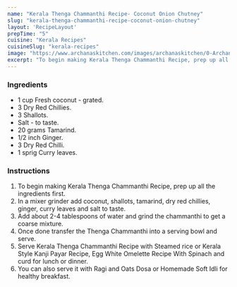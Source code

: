 ---
name: "Kerala Thenga Chammanthi Recipe- Coconut Onion Chutney"
slug: "kerala-thenga-chammanthi-recipe-coconut-onion-chutney"
layout: 'RecipeLayout'
prepTime: "5"
cuisine: "Kerala Recipes"
cuisineSlug: "kerala-recipes"
image: "https://www.archanaskitchen.com/images/archanaskitchen/0-Archanas-Kitchen-Recipes/2019/kerala_chammanthi_video_recipe_coconut_chutney_with_tamarind_and_shallots_5_1600.jpg"
excerpt: "To begin making Kerala Thenga Chammanthi Recipe, prep up all the ingredients first"
---

### Ingredients

- 1 cup Fresh coconut - grated.
- 3 Dry Red Chillies.
- 3 Shallots.
- Salt - to taste.
- 20 grams Tamarind.
- 1/2 inch Ginger.
- 3 Dry Red Chilli.
- 1 sprig Curry leaves.

### Instructions

1. To begin making Kerala Thenga Chammanthi Recipe, prep up all the ingredients first.
1. In a mixer grinder add coconut, shallots, tamarind, dry red chillies, ginger, curry leaves and salt to taste.
1. Add about 2-4 tablespoons of water and grind the chammanthi to get a coarse mixture.
1. Once done transfer the Thenga Chammanthi into a serving bowl and serve.
1. Serve Kerala Thenga Chammanthi Recipe with Steamed rice or Kerala Style Kanji Payar Recipe,  Egg White Omelette Recipe With Spinach and curd for lunch or dinner.
1. You can also serve it with Ragi and Oats Dosa or Homemade Soft Idli for healthy breakfast.
